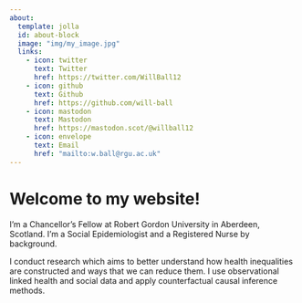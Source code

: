 ---
about:
  template: jolla
  id: about-block
  image: "img/my_image.jpg"
  links:
    - icon: twitter
      text: Twitter
      href: https://twitter.com/WillBall12
    - icon: github
      text: Github
      href: https://github.com/will-ball
    - icon: mastodon
      text: Mastodon
      href: https://mastodon.scot/@willball12
    - icon: envelope
      text: Email
      href: "mailto:w.ball@rgu.ac.uk"  
---

::: {#about-block}
:::

# Welcome to my website!

I'm a Chancellor's Fellow at Robert Gordon University in Aberdeen, Scotland. I'm a Social Epidemiologist and a Registered Nurse by background.

I conduct research which aims to better understand how health inequalities are constructed and ways that we can reduce them. I use observational linked health and social data and apply counterfactual causal inference methods.

<a rel="me" href="https://mastodon.scot/@willball12"></a>
